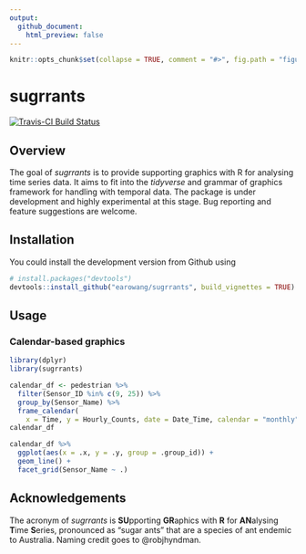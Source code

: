 ```yaml
---
output:
  github_document:
    html_preview: false
---
```


<!-- README.md is generated from README.Rmd. Please edit that file -->

```r
knitr::opts_chunk$set(collapse = TRUE, comment = "#>", fig.path = "figure/")
```

# sugrrants

[![Travis-CI Build Status](https://travis-ci.org/earowang/sugrrants.svg?branch=master)](https://travis-ci.org/earowang/sugrrants)

## Overview

The goal of *sugrrants* is to provide supporting graphics with R for analysing time series data. It aims to fit into the *tidyverse* and grammar of graphics framework for handling with temporal data. The package is under development and highly experimental at this stage. Bug reporting and feature suggestions are welcome.

## Installation

You could install the development version from Github using

```r
# install.packages("devtools")
devtools::install_github("earowang/sugrrants", build_vignettes = TRUE)
```

## Usage

### Calendar-based graphics

```r
library(dplyr)
library(sugrrants)

calendar_df <- pedestrian %>%
  filter(Sensor_ID %in% c(9, 25)) %>%
  group_by(Sensor_Name) %>%
  frame_calendar(
    x = Time, y = Hourly_Counts, date = Date_Time, calendar = "monthly")
calendar_df
```

```r
calendar_df %>%
  ggplot(aes(x = .x, y = .y, group = .group_id)) +
  geom_line() +
  facet_grid(Sensor_Name ~ .)
```

## Acknowledgements

The acronym of *sugrrants* is **SU**pporting **GR**aphics with **R** for **AN**alysing **T**ime **S**eries, pronounced as "sugar ants" that are a species of ant endemic to Australia. Naming credit goes to @robjhyndman.
